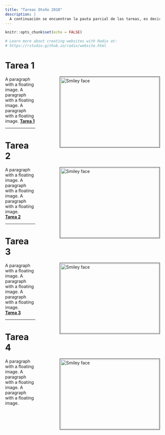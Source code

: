 ```yaml
---
title: "Tareas Otoño 2018"
description: |
  A continuación se encuentran la pauta parcial de las tareas, es decir, solo el código. El código tanto de la página en Redix como el R Markdown se encuentran en github `r emo::ji("heart")` `r emo::ji("heart")` `r emo::ji("heart")`. 
---
```


```r
knitr::opts_chunk$set(echo = FALSE)

# Learn more about creating websites with Radix at:
# https://rstudio.github.io/radix/website.html

```

# Tarea 1

<p>
<img src="images/images_hw1.png" alt="Smiley face" style="float: right; width:320px; height:225px; margin-bottom: 0px 10px;
margin-left: 80px ; border: solid black 1px; padding: 2px">
A paragraph with a floating image. A paragraph with a floating image. A paragraph with a floating image.
[**Tarea 1**](autumn_2018/homeworks/HW1/HWS1.html)
</p>

---

# Tarea 2 

<p>
<img src="images/images_hw2.png" alt="Smiley face" style="float: right; width:320px; height:225px; margin-bottom: 0px 10px;
margin-left: 80px ; border: solid black 1px; padding: 2px">
A paragraph with a floating image. A paragraph with a floating image. A paragraph with a floating image.  
[**Tarea 2**](autumn_2018/homeworks/HW2/HWS2.html)
</p>

---

# Tarea 3

<p>
<img src="images/images_hw3.png" alt="Smiley face" style="float: right; width:320px; height:225px; margin-bottom: 0px 10px;
margin-left: 80px ; border: solid black 1px; padding: 2px">
A paragraph with a floating image. A paragraph with a floating image. A paragraph with a floating image.  
[**Tarea 3**](spring_2018/homeworks/HW3/HWS3.html)
</p>

---

# Tarea 4

<p>
<img src="images/tarea_1.jpg" alt="Smiley face" style="float: right; width:320px; height:225px; margin-bottom: 0px 10px;
margin-left: 80px ; border: solid black 1px; padding: 2px">
A paragraph with a floating image. A paragraph with a floating image. A paragraph with a floating image.  
</p>


